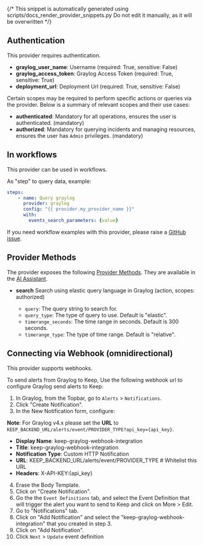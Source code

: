 {/* This snippet is automatically generated using scripts/docs_render_provider_snippets.py 
Do not edit it manually, as it will be overwritten */}

## Authentication
This provider requires authentication.
- **graylog_user_name**: Username (required: True, sensitive: False)
- **graylog_access_token**: Graylog Access Token (required: True, sensitive: True)
- **deployment_url**: Deployment Url (required: True, sensitive: False)

Certain scopes may be required to perform specific actions or queries via the provider. Below is a summary of relevant scopes and their use cases:
- **authenticated**: Mandatory for all operations, ensures the user is authenticated. (mandatory) 
- **authorized**: Mandatory for querying incidents and managing resources, ensures the user has `Admin` privileges. (mandatory) 



## In workflows

This provider can be used in workflows.


As "step" to query data, example:
```yaml
steps:
    - name: Query graylog
      provider: graylog
      config: "{{ provider.my_provider_name }}"
      with:
        events_search_parameters: {value}  
```




If you need workflow examples with this provider, please raise a [GitHub issue](https://github.com/keephq/keep/issues).


## Provider Methods
The provider exposes the following [Provider Methods](/providers/provider-methods#via-ai-assistant). They are available in the [AI Assistant](/overview/ai-incident-assistant).

- **search** Search using elastic query language in Graylog (action, scopes: authorized)

    - `query`: The query string to search for.
    - `query_type`: The type of query to use. Default is "elastic".
    - `timerange_seconds`: The time range in seconds. Default is 300 seconds.
    - `timerange_type`: The type of time range. Default is "relative".

## Connecting via Webhook (omnidirectional)
This provider supports webhooks.


To send alerts from Graylog to Keep, Use the following webhook url to configure Graylog send alerts to Keep:

1. In Graylog, from the Topbar, go to `Alerts` > `Notifications`.
2. Click "Create Notification".
3. In the New Notification form, configure:

**Note**: For Graylog v4.x please set the **URL** to `KEEP_BACKEND_URL/alerts/event/PROVIDER_TYPE?api_key={api_key}`.

- **Display Name**: keep-graylog-webhook-integration
- **Title**: keep-graylog-webhook-integration
- **Notification Type**: Custom HTTP Notification
- **URL**: KEEP_BACKEND_URL/alerts/event/PROVIDER_TYPE  # Whitelist this URL
- **Headers**: X-API-KEY:{api_key}
4. Erase the Body Template.
5. Click on "Create Notification".
6. Go the the `Event Definitions` tab, and select the Event Definition that will trigger the alert you want to send to Keep and click on More > Edit.
7. Go to "Notifications" tab.
8. Click on "Add Notification" and select the "keep-graylog-webhook-integration" that you created in step 3.
9. Click on "Add Notification".
10. Click `Next` > `Update` event definition

